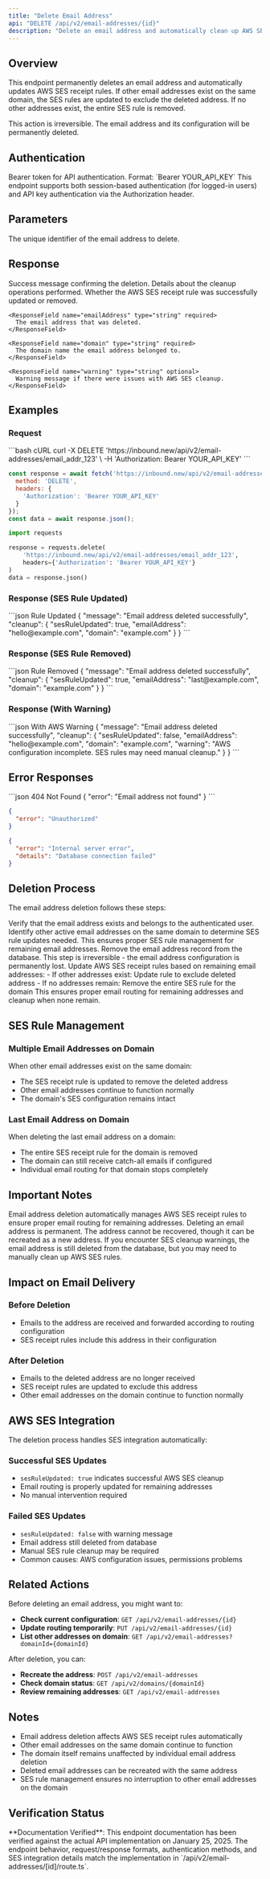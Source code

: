 ```yaml
---
title: "Delete Email Address"
api: "DELETE /api/v2/email-addresses/{id}"
description: "Delete an email address and automatically clean up AWS SES receipt rules"
---
```


## Overview

This endpoint permanently deletes an email address and automatically updates AWS SES receipt rules. If other email addresses exist on the same domain, the SES rules are updated to exclude the deleted address. If no other addresses exist, the entire SES rule is removed.

<Warning>
This action is irreversible. The email address and its configuration will be permanently deleted.
</Warning>

## Authentication

<ParamField header="Authorization" type="string" required>
  Bearer token for API authentication. Format: `Bearer YOUR_API_KEY`
</ParamField>

<Info>
This endpoint supports both session-based authentication (for logged-in users) and API key authentication via the Authorization header.
</Info>

## Parameters

<ParamField path="id" type="string" required>
  The unique identifier of the email address to delete.
</ParamField>

## Response

<ResponseField name="message" type="string" required>
  Success message confirming the deletion.
</ResponseField>

<ResponseField name="cleanup" type="object" required>
  Details about the cleanup operations performed.
  
  <Expandable title="Cleanup details">
    <ResponseField name="sesRuleUpdated" type="boolean" required>
      Whether the AWS SES receipt rule was successfully updated or removed.
    </ResponseField>
    
    <ResponseField name="emailAddress" type="string" required>
      The email address that was deleted.
    </ResponseField>
    
    <ResponseField name="domain" type="string" required>
      The domain name the email address belonged to.
    </ResponseField>
    
    <ResponseField name="warning" type="string" optional>
      Warning message if there were issues with AWS SES cleanup.
    </ResponseField>
  </Expandable>
</ResponseField>

## Examples

### Request

<RequestExample>
```bash cURL
curl -X DELETE 'https://inbound.new/api/v2/email-addresses/email_addr_123' \
  -H 'Authorization: Bearer YOUR_API_KEY'
```

```javascript JavaScript
const response = await fetch('https://inbound.new/api/v2/email-addresses/email_addr_123', {
  method: 'DELETE',
  headers: {
    'Authorization': 'Bearer YOUR_API_KEY'
  }
});
const data = await response.json();
```

```python Python
import requests

response = requests.delete(
    'https://inbound.new/api/v2/email-addresses/email_addr_123',
    headers={'Authorization': 'Bearer YOUR_API_KEY'}
)
data = response.json()
```
</RequestExample>

### Response (SES Rule Updated)

<ResponseExample>
```json Rule Updated
{
  "message": "Email address deleted successfully",
  "cleanup": {
    "sesRuleUpdated": true,
    "emailAddress": "hello@example.com",
    "domain": "example.com"
  }
}
```
</ResponseExample>

### Response (SES Rule Removed)

<ResponseExample>
```json Rule Removed
{
  "message": "Email address deleted successfully", 
  "cleanup": {
    "sesRuleUpdated": true,
    "emailAddress": "last@example.com",
    "domain": "example.com"
  }
}
```
</ResponseExample>

### Response (With Warning)

<ResponseExample>
```json With AWS Warning
{
  "message": "Email address deleted successfully",
  "cleanup": {
    "sesRuleUpdated": false,
    "emailAddress": "hello@example.com",
    "domain": "example.com",
    "warning": "AWS configuration incomplete. SES rules may need manual cleanup."
  }
}
```
</ResponseExample>

## Error Responses

<ResponseExample>
```json 404 Not Found
{
  "error": "Email address not found"
}
```

```json 401 Unauthorized
{
  "error": "Unauthorized"
}
```

```json 500 Internal Server Error
{
  "error": "Internal server error",
  "details": "Database connection failed"
}
```
</ResponseExample>

## Deletion Process

The email address deletion follows these steps:

<Steps>
<Step title="Validate Ownership">
  Verify that the email address exists and belongs to the authenticated user.
</Step>

<Step title="Check Domain Context">
  Identify other active email addresses on the same domain to determine SES rule updates needed.
  
  <Info>
  This ensures proper SES rule management for remaining email addresses.
  </Info>
</Step>

<Step title="Delete Email Address">
  Remove the email address record from the database.
  
  <Warning>
  This step is irreversible - the email address configuration is permanently lost.
  </Warning>
</Step>

<Step title="Update SES Rules">
  Update AWS SES receipt rules based on remaining email addresses:
  - If other addresses exist: Update rule to exclude deleted address
  - If no addresses remain: Remove the entire SES rule for the domain
  
  <Check>
  This ensures proper email routing for remaining addresses and cleanup when none remain.
  </Check>
</Step>
</Steps>

## SES Rule Management

### Multiple Email Addresses on Domain
When other email addresses exist on the same domain:
- The SES receipt rule is updated to remove the deleted address
- Other email addresses continue to function normally
- The domain's SES configuration remains intact

### Last Email Address on Domain
When deleting the last email address on a domain:
- The entire SES receipt rule for the domain is removed
- The domain can still receive catch-all emails if configured
- Individual email routing for that domain stops completely

## Important Notes

<Info>
Email address deletion automatically manages AWS SES receipt rules to ensure proper email routing for remaining addresses.
</Info>

<Warning>
Deleting an email address is permanent. The address cannot be recovered, though it can be recreated as a new address.
</Warning>

<Tip>
If you encounter SES cleanup warnings, the email address is still deleted from the database, but you may need to manually clean up AWS SES rules.
</Tip>

## Impact on Email Delivery

### Before Deletion
- Emails to the address are received and forwarded according to routing configuration
- SES receipt rules include this address in their configuration

### After Deletion
- Emails to the deleted address are no longer received
- SES receipt rules are updated to exclude this address
- Other email addresses on the domain continue to function normally

## AWS SES Integration

The deletion process handles SES integration automatically:

### Successful SES Updates
- `sesRuleUpdated: true` indicates successful AWS SES cleanup
- Email routing is properly updated for remaining addresses
- No manual intervention required

### Failed SES Updates  
- `sesRuleUpdated: false` with warning message
- Email address still deleted from database
- Manual SES rule cleanup may be required
- Common causes: AWS configuration issues, permissions problems

## Related Actions

Before deleting an email address, you might want to:
- **Check current configuration**: `GET /api/v2/email-addresses/{id}`
- **Update routing temporarily**: `PUT /api/v2/email-addresses/{id}`
- **List other addresses on domain**: `GET /api/v2/email-addresses?domainId={domainId}`

After deletion, you can:
- **Recreate the address**: `POST /api/v2/email-addresses`
- **Check domain status**: `GET /api/v2/domains/{domainId}`
- **Review remaining addresses**: `GET /api/v2/email-addresses`

## Notes

- Email address deletion affects AWS SES receipt rules automatically
- Other email addresses on the same domain continue to function
- The domain itself remains unaffected by individual email address deletion
- Deleted email addresses can be recreated with the same address
- SES rule management ensures no interruption to other email addresses on the domain

## Verification Status

<Check>
**Documentation Verified**: This endpoint documentation has been verified against the actual API implementation on January 25, 2025. The endpoint behavior, request/response formats, authentication methods, and SES integration details match the implementation in `/api/v2/email-addresses/[id]/route.ts`.
</Check> 